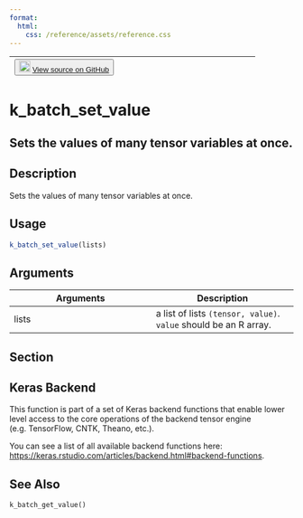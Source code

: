 ```yaml
---
format:
  html:
    css: /reference/assets/reference.css
---
```


| <button class="button"> ![](/reference/assets/GitHub-Mark-32px.png){width="20"} [View source on GitHub](https://github.com/rstudio/keras//blob/main/R/backend.R#L270) </button> |
|:------------------------------:|:--------------------------------------:|

# k_batch_set_value

## Sets the values of many tensor variables at once.

## Description
Sets the values of many tensor variables at once. 


## Usage
```r
k_batch_set_value(lists) 
```

## Arguments
|Arguments|Description|
|---|---|
| lists | a list of lists `(tensor, value)`. `value` should be an R array. |


## Section

## Keras Backend

This function is part of a set of Keras backend functions that enable lower level access to the core operations of the backend tensor engine (e.g. TensorFlow, CNTK, Theano, etc.). 

You can see a list of all available backend functions here: [https://keras.rstudio.com/articles/backend.html#backend-functions](https://keras.rstudio.com/articles/backend.html#backend-functions). 




## See Also
`k_batch_get_value()`

